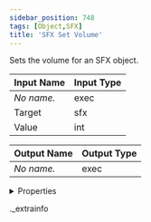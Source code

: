 ```yaml
---
sidebar_position: 748
tags: [Object,SFX]
title: 'SFX Set Volume'
---
```


Sets the volume for an SFX object.



<IChip uuid="d2df4993-d858-4df1-aca2-fc0e7f479668" />

| Input Name | Input Type |
|-----------|-----------|
| *No name.* | exec |
| Target | sfx |
| Value | int |

| Output Name | Output Type |
|-----------|-----------|
| *No name.* | exec |


<details>
  <summary>Properties</summary>
  <div>
    <div>
    <table>
      <thead>
        <tr>
          <th>Room availability:</th>
          <th>Available everywhere</th>
        </tr>
        <tr>
          <th>Is beta required?</th>
          <th>No</th>
        </tr>
        <tr>
          <th>Is this chip a trolling risk?</th>
          <th>No</th>
        </tr>
        <tr>
          <th>Is this chip a role assignment risk?</th>
          <th>No</th>
        </tr>
        <tr>
          <th>Chip UUID</th>
          <th>d2df4993-d858-4df1-aca2-fc0e7f479668</th>
        </tr>
      </thead>
    </table>
    </div>
  </div>
</details>

._extrainfo